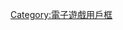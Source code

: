 {{Userbox-2
  |border-c = #000000
  |border-s = 1
  |id1-c    = #ffffff
  |id2-c    = #ffffff
  |id-s     = 12
  |id-fc    = #808080
  |info-c   = #DCDCDC
  |info-s   = 10
  |info-fc  = #000000
 <!--|id       = 信仰<br /><span style="color:red;">之跃</span>-->
  |id1      = [[File:Assassin's Creed logo.svg|55px]]
  |id2      = [[File:Abstergo logo.jpg|55px]]
  |info     = <span style="color:#000; font-size:110%;"><b>这个用户喜欢玩[[刺客教條系列|-{zh-cn:刺客信条; zh-tw:刺客教條; zh-hk:刺客教條;}-]]系列游戏。</b></span>
}}<includeonly>[[Category:喜欢玩刺客信条的维基人 |{{PAGENAME}}]]</includeonly><noinclude>
{{DEFAULTSORT:Assassins Creed}}
[[Category:喜欢玩刺客信条的维基人 | ]]
[[Category:電子遊戲用戶框]]

</noinclude>